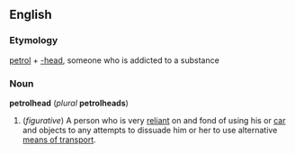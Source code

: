==English==
===Etymology===
[[petrol]] + [[-head]], someone who is addicted to a substance

===Noun===
'''petrolhead''' (''plural'' '''petrolheads''')

#(''figurative'') A person who is very [[reliant]] on and fond of using his or [[car]] and objects to any attempts to dissuade him or her to use alternative [[means of transport]].